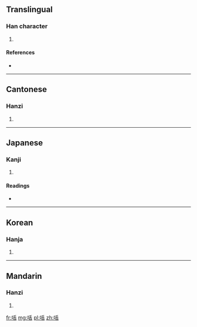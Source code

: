 ==Translingual==

===Han character===
{{Han char|rn=30|rad=口|as=06|sn=9|four=6206<sub>4</sub>|canj=口竹十口 (RHJR)}}

# {{defn|Han|sort=口06}}

====References====
* {{Han ref|kx=0187.140|dkj=03558|dj=0406.150|hdz=10617.060|uh=54B6|ud=21686|bh=CE45|bd=52805}}

----

==Cantonese==

===Hanzi===
{{yue-hanzi|jyut=|y=si6}}

# {{defn|lang=yue|sort=口06}}

----

==Japanese==

===Kanji===
{{ja-kanji|grade=|rs=口06}}

# {{defn|lang=ja|sort=口06}}

====Readings====
* {{ja-readings|on=[[くうい]] (kūi), [[け]] (ke), [[くつ]] (kutsu), [[けち]] (kechi), [[くう]] (kū), [[げ]] (ge), [[しじ]] (shiji)|kun=[[いき]] (iki), [[ねぶる]] (neburu)}}

----

==Korean==

===Hanja===
{{ko-hanja|hangeul=[[시]], [[활]]|rv=si, hwal|mr=si, hwal}}

# {{defn|lang=ko|sort=口06}}

----

==Mandarin==

===Hanzi===
{{cmn-hanzi|pin=[[huài]] ([[huai4]])|wg=huai<sup>4</sup>}}

# {{defn|lang=cmn|sort=口06}}

[[fr:咶]]
[[mg:咶]]
[[pl:咶]]
[[zh:咶]]